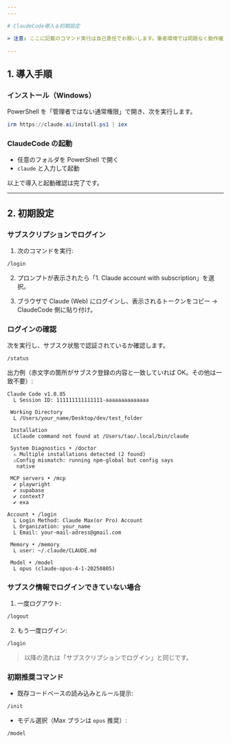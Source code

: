 ```yaml
---
---

# ClaudeCode導入＆初期設定

> 注意: ここに記載のコマンド実行は自己責任でお願いします。筆者環境では問題なく動作確認済みです。

---
```


## 1. 導入手順

### インストール（Windows）

PowerShell を「管理者ではない通常権限」で開き、次を実行します。

```powershell
irm https://claude.ai/install.ps1 | iex
```

### ClaudeCode の起動

- 任意のフォルダを PowerShell で開く
- `claude` と入力して起動

以上で導入と起動確認は完了です。

---

## 2. 初期設定

### サブスクリプションでログイン

1) 次のコマンドを実行:

```bash
/login
```

2) プロンプトが表示されたら「1. Claude account with subscription」を選択。

3) ブラウザで Claude (Web) にログインし、表示されるトークンをコピー → ClaudeCode 側に貼り付け。

### ログインの確認

次を実行し、サブスク状態で認証されているか確認します。

```bash
/status
```

出力例（赤文字の箇所がサブスク登録の内容と一致していれば OK。その他は一致不要）:

```
Claude Code v1.0.85
  L Session ID: 111111111111111-aaaaaaaaaaaaaa

 Working Directory 
  L /Users/your_name/Desktop/dev/test_folder

 Installation 
  LClaude command not found at /Users/tao/.local/bin/claude

 System Diagnostics • /doctor
  ⚠ Multiple installations detected (2 found)
  ⚠Config mismatch: running npm-global but config says
   native

 MCP servers • /mcp
  ✔ playwright
  ✔ supabase
  ✔ context7
  ✔ exa

Account • /login
  L Login Method: Claude Max(or Pro) Account
  L Organization: your_name
  L Email: your-mail-adress@gmail.com

 Memory • /memory
  L user: ~/.claude/CLAUDE.md

 Model • /model
  L opus (claude-opus-4-1-20250805)
```

### サブスク情報でログインできていない場合

1) 一度ログアウト:

```bash
/logout
```

2) もう一度ログイン:

```bash
/login
```

> 以降の流れは「サブスクリプションでログイン」と同じです。

### 初期推奨コマンド

- 既存コードベースの読み込みとルール提示:

```bash
/init
```

- モデル選択（Max プランは `opus` 推奨）:

```bash
/model
```

